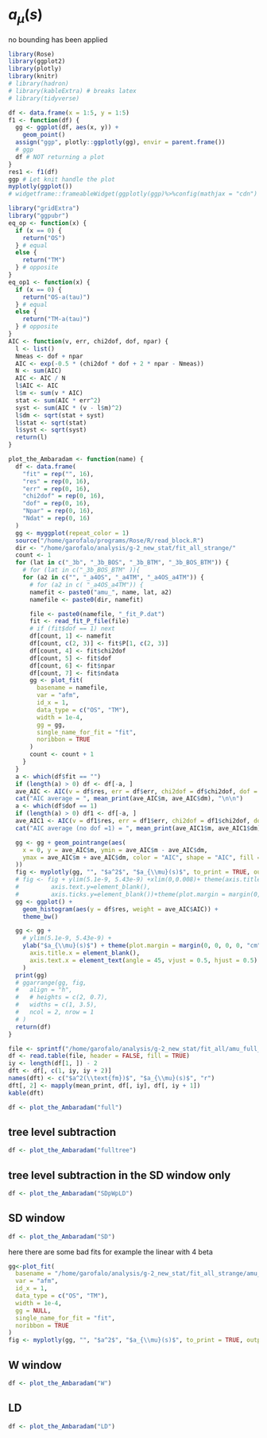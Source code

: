 # $a_{\mu}(s)$ {#amu_s_continuum}

no bounding has been applied

```r
library(Rose)
library(ggplot2)
library(plotly)
library(knitr)
# library(hadron)
# library(kableExtra) # breaks latex
# library(tidyverse)

df <- data.frame(x = 1:5, y = 1:5)
f1 <- function(df) {
  gg <- ggplot(df, aes(x, y)) +
    geom_point()
  assign("ggp", plotly::ggplotly(gg), envir = parent.frame())
  # ggp
  df # NOT returning a plot
}
res1 <- f1(df)
ggp # Let knit handle the plot
myplotly(ggplot())
# widgetframe::frameableWidget(ggplotly(ggp)%>%config(mathjax = "cdn") )
```





```r
library("gridExtra")
library("ggpubr")
eq_op <- function(x) {
  if (x == 0) {
    return("OS")
  } # equal
  else {
    return("TM")
  } # opposite
}
eq_op1 <- function(x) {
  if (x == 0) {
    return("OS-a(tau)")
  } # equal
  else {
    return("TM-a(tau)")
  } # opposite
}
AIC <- function(v, err, chi2dof, dof, npar) {
  l <- list()
  Nmeas <- dof + npar
  AIC <- exp(-0.5 * (chi2dof * dof + 2 * npar - Nmeas))
  N <- sum(AIC)
  AIC <- AIC / N
  l$AIC <- AIC
  l$m <- sum(v * AIC)
  stat <- sum(AIC * err^2)
  syst <- sum(AIC * (v - l$m)^2)
  l$dm <- sqrt(stat + syst)
  l$stat <- sqrt(stat)
  l$syst <- sqrt(syst)
  return(l)
}

plot_the_Ambaradam <- function(name) {
  df <- data.frame(
    "fit" = rep("", 16),
    "res" = rep(0, 16),
    "err" = rep(0, 16),
    "chi2dof" = rep(0, 16),
    "dof" = rep(0, 16),
    "Npar" = rep(0, 16),
    "Ndat" = rep(0, 16)
  )
  gg <- myggplot(repeat_color = 1)
  source("/home/garofalo/programs/Rose/R/read_block.R")
  dir <- "/home/garofalo/analysis/g-2_new_stat/fit_all_strange/"
  count <- 1
  for (lat in c("_3b", "_3b_BOS", "_3b_BTM", "_3b_BOS_BTM")) {
    # for (lat in c("_3b_BOS_BTM" )){
    for (a2 in c("", "_a4OS", "_a4TM", "_a4OS_a4TM")) {
      # for (a2 in c( "_a4OS_a4TM")) {
      namefit <- paste0("amu_", name, lat, a2)
      namefile <- paste0(dir, namefit)

      file <- paste0(namefile, "_fit_P.dat")
      fit <- read_fit_P_file(file)
      # if (fit$dof == 1) next
      df[count, 1] <- namefit
      df[count, c(2, 3)] <- fit$P[1, c(2, 3)]
      df[count, 4] <- fit$chi2dof
      df[count, 5] <- fit$dof
      df[count, 6] <- fit$npar
      df[count, 7] <- fit$ndata
      gg <- plot_fit(
        basename = namefile,
        var = "afm",
        id_x = 1,
        data_type = c("OS", "TM"),
        width = 1e-4,
        gg = gg,
        single_name_for_fit = "fit",
        noribbon = TRUE
      )
      count <- count + 1
    }
  }
  a <- which(df$fit == "")
  if (length(a) > 0) df <- df[-a, ]
  ave_AIC <- AIC(v = df$res, err = df$err, chi2dof = df$chi2dof, dof = df$dof, npar = df$Npar)
  cat("AIC average = ", mean_print(ave_AIC$m, ave_AIC$dm), "\n\n")
  a <- which(df$dof == 1)
  if (length(a) > 0) df1 <- df[-a, ]
  ave_AIC1 <- AIC(v = df1$res, err = df1$err, chi2dof = df1$chi2dof, dof = df1$dof, npar = df1$Npar)
  cat("AIC average (no dof =1) = ", mean_print(ave_AIC1$m, ave_AIC1$dm), "\n\n")

  gg <- gg + geom_pointrange(aes(
    x = 0, y = ave_AIC$m, ymin = ave_AIC$m - ave_AIC$dm,
    ymax = ave_AIC$m + ave_AIC$dm, color = "AIC", shape = "AIC", fill = "AIC"
  ))
  fig <- myplotly(gg, "", "$a^2$", "$a_{\\mu}(s)$", to_print = TRUE, output = "HTML", legend_position = c(0, 0))
  # fig <- fig + ylim(5.1e-9, 5.43e-9) +xlim(0,0.008)+ theme(axis.title.y=element_blank(),
  #         axis.text.y=element_blank(),
  #         axis.ticks.y=element_blank())+theme(plot.margin = margin(0,0,0,0, "cm"))
  gg <- ggplot() +
    geom_histogram(aes(y = df$res, weight = ave_AIC$AIC)) +
    theme_bw()

  gg <- gg +
    # ylim(5.1e-9, 5.43e-9) +
    ylab("$a_{\\mu}(s)$") + theme(plot.margin = margin(0, 0, 0, 0, "cm")) + theme(
      axis.title.x = element_blank(),
      axis.text.x = element_text(angle = 45, vjust = 0.5, hjust = 0.5)
    )
  print(gg)
  # ggarrange(gg, fig,
  #   align = "h",
  #   # heights = c(2, 0.7),
  #   widths = c(1, 3.5),
  #   ncol = 2, nrow = 1
  # )
  return(df)
}

file <- sprintf("/home/garofalo/analysis/g-2_new_stat/fit_all/amu_full_a2_a4_MK_cov_fit_data.txt")
df <- read.table(file, header = FALSE, fill = TRUE)
iy <- length(df[1, ]) - 2
dft <- df[, c(1, iy, iy + 2)]
names(dft) <- c("$a^2(\\text{fm})$", "$a_{\\mu}(s)$", "r")
dft[, 2] <- mapply(mean_print, df[, iy], df[, iy + 1])
kable(dft)
```


```r
df <- plot_the_Ambaradam("full")
```

## tree level subtraction


```r
df <- plot_the_Ambaradam("fulltree")
```



## tree level subtraction in the SD window only


```r
df <- plot_the_Ambaradam("SDpWpLD")
```

## SD window

```r
df <- plot_the_Ambaradam("SD")
```


here there are some bad fits for example the linear with 4 beta

```r
gg<-plot_fit(
  basename = "/home/garofalo/analysis/g-2_new_stat/fit_all_strange/amu_SD_3b_BOS_BTM",
  var = "afm",
  id_x = 1,
  data_type = c("OS", "TM"),
  width = 1e-4,
  gg = NULL,
  single_name_for_fit = "fit",
  noribbon = TRUE
)
fig <- myplotly(gg, "", "$a^2$", "$a_{\\mu}(s)$", to_print = TRUE, output = "HTML", legend_position = c(0, 0))
```

## W window


```r
df <- plot_the_Ambaradam("W")
```


## LD


```r
df <- plot_the_Ambaradam("LD")
```

<!-- ```{r, echo=FALSE, results='asis',  warning=FALSE} -->
<!-- df <- Rose::read_fit_P_file("/home/garofalo/analysis/g-2_new_stat/fit_all/amu_full_a2_a4_MK_cov_fit_P.dat") -->
<!-- Rose::make_table_fit_result(df) -->
<!-- # df1<-data.frame("P"=df$P[,1], "value"=mapply(mean_print, df$P[,2],df$P[,3] ) ) -->
<!-- # cat("$\\chi^2/dof=$ ",df$chi2,"\n\n") -->
<!-- # kable(df1) -->
<!-- ``` -->


<!-- ```{r, echo=FALSE, results='asis', dev='tikz', warning=FALSE} -->
<!-- # file=sprintf("/home/garofalo/analysis/g-2_new_stat/fit_all/amu_full_a2_a4_MK_cov_fit_data.txt") -->
<!-- # df<- read.table(file, header=FALSE, fill=TRUE) -->
<!-- # iy<-length(df[1,])-2 -->
<!-- # -->
<!-- # -->
<!-- # gg<- myggplot(fill=FALSE) -->
<!-- # gg<-gg+  geom_point(data=df, mapping=aes(x=df[,1] , y=df[,iy], -->
<!-- #                     color=as.factor(df[,iy+2]), shape=as.factor(df[,iy+2])) -->
<!-- #                     ,width=1e-4)  +labs(color = "", shape="") -->
<!-- # gg<-gg + geom_errorbar(data=df, mapping=aes(x=df[,1] , ymin=df[,iy]-df[,iy+1], -->
<!-- #                ymax=df[,iy]+df[,iy+1],color=as.factor(df[,iy+2]), -->
<!-- #                shape=as.factor(df[,iy+2]) ) -->
<!-- #                ,width=1e-4) -->
<!-- # #####################à -->
<!-- # file1=sprintf("/home/garofalo/analysis/g-2_new_stat/fit_all_a_from_tau//amu_full_a2_a4_MK_cov_fit_data.txt") -->
<!-- # df1<- read.table(file1, header=FALSE, fill=TRUE) -->
<!-- # -->
<!-- # gg<-gg+  geom_point(data=df1, mapping=aes(x=df1[,1]+0.0001 , y=df1[,iy], -->
<!-- #                     color=as.factor(df1[,iy+2]), shape=as.factor(df1[,iy+2])) -->
<!-- #                     ,width=1e-4)  +labs(color = "", shape="") -->
<!-- # gg<-gg + geom_errorbar(data=df1, mapping=aes(x=df1[,1]+0.0001 , ymin=df1[,iy]-df1[,iy+1], -->
<!-- #                ymax=df1[,iy]+df1[,iy+1],color=as.factor(df1[,iy+2]), -->
<!-- #                shape=as.factor(df1[,iy+2]) ) -->
<!-- #                ,width=1e-4) -->
<!-- # ################################################ -->
<!-- # df[,iy+2]<-plyr::laply(df[,iy+2],eq_op) -->
<!-- # df1[,iy+2]<-plyr::laply(df1[,iy+2],eq_op1) -->
<!-- # #kable(df) -->
<!-- # datalist = list() -->
<!-- # for (n in c(1:2)){ -->
<!-- # -->
<!-- # file=sprintf("/home/garofalo/analysis/g-2_new_stat/fit_all/amu_full_a2_a4_MK_cov_fit_out_n%d_afm.txt",n-1) -->
<!-- # datalist[[n]]<- read.table(file, header=FALSE, fill=TRUE, -->
<!-- #                  col.names=c(paste0("x",n),paste0("fit",n),paste0("fiterr",n))) -->
<!-- # -->
<!-- # gg<-gg + geom_ribbon(data=datalist[[n]], mapping=aes_string(x=datalist[[n]][,1] , ymin=datalist[[n]][,2]-datalist[[n]][,3], ymax=datalist[[n]][,2]+datalist[[n]][,3]),alpha=0.3, fill="red") -->
<!-- # # gg<-gg + geom_line(data=datalist[[n]], mapping=aes_string(x=datalist[[n]][,1] , y=datalist[[n]][,2]  ),color="red" ) -->
<!-- # -->
<!-- # -->
<!-- # -->
<!-- # } -->
<!-- gg <- myggplot() -->
<!-- gg <- plot_fit( -->
<!--   basename = "/home/garofalo/analysis/g-2_new_stat/fit_all/amu_full_a2_a4_MK_cov", var = "afm", data_type = c("TM", "OS"), width = 1e-4, gg = gg, -->
<!--   id_color = iy + 2, id_shape = iy + 2, -->
<!--   # , labelfit = "zap" -->
<!--   , single_name_for_fit = "fit" -->
<!--   # , nolabel_for_fit = TRUE -->
<!--   , noline = TRUE -->
<!-- ) -->
<!-- gg <- plot_fit( -->
<!--   basename = "/home/garofalo/analysis/g-2_new_stat/fit_all_a_from_tau/amu_full_a2_a4_MK_cov", var = "afm", data_type = c("TM-a(tau)", "OS-a(tau)"), width = 1e-4, gg = gg, -->
<!--   id_color = iy + 2, id_shape = iy + 2, -->
<!--   # , labelfit = "zap" -->
<!--   , single_name_for_fit = "fit-a(tau)" -->
<!--   # , nolabel_for_fit = TRUE -->
<!--   , noline = TRUE -->
<!-- ) -->

<!-- fig <- myplotly(gg, "", "$a^2(\\mbox{fm})$", "$a_{\\mu}(s)$", -->
<!--   to_print = TRUE, -->
<!--   legend_position = c(0, 0) -->
<!-- ) -->
<!-- # fig<- myplotly(gg,"","$L$", "$E_2- E_{free}^{lat}+E_{free}^{cont}/m$", output = "HTML" ,to_print = FALSE) -->
<!-- # htmlwidgets::saveWidget(fig, "two_energy_fit.html", selfcontained = T) -->
<!-- ``` -->
